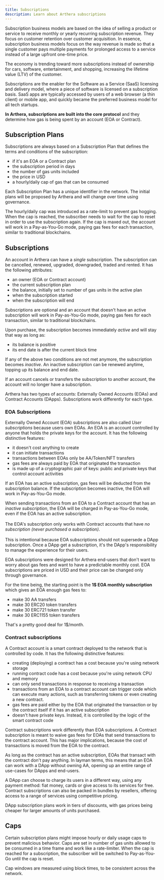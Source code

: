 ```yaml
---
title: Subscriptions
description: Learn about Arthera subscriptions
---
```


Subscription business models are based on the idea of selling a product or service to receive monthly or yearly recurring subscription revenue.
They focus on customer retention over customer acquisition. In essence, subscription business models focus on the way revenue is made so that
a single customer pays multiple payments for prolonged access to a service instead of a large upfront one-time price.

The economy is trending toward more subscriptions instead of ownership for cars, software, entertainment, and shopping, increasing the lifetime value (LTV) of the customer.

Subscriptions are the enabler for the Software as a Service (SaaS) licensing and delivery model, where a piece of software is licensed on a subscription basis.
SaaS apps are typically accessed by users of a web browser (a thin client) or mobile app, and quickly became the preferred business model for all tech startups.

**In Arthera, subscriptions are built into the core protocol** and they determine how gas is being spent by an account (EOA or Contract).

## Subscription Plans
Subscriptions are always based on a Subscription Plan that defines the terms and conditions of the subscription:
- if it's an EOA or a Contract plan
- the subscription period in days
- the number of gas units included
- the price in USD
- a hourly/daily cap of gas that can be consumed

Each Subscription Plan has a unique identifier in the network. The initial plans will be proposed by Arthera and will change
over time using governance.

The hourly/daily cap was introduced as a rate-limit to prevent gas hogging. When the cap is reached, the subscriber needs to wait
for the cap to reset in order to use the subscription again. If the cap is maxed out, the account will work in a Pay-as-You-Go mode,
paying gas fees for each transaction, similar to traditional blockchains.


## Subscriptions
An account in Arthera can have a _single_ subscription. The subscription can be cancelled, renewed, upgraded, downgraded, traded and rented.
It has the following attributes:
- an owner (EOA or Contract account)
- the current subscription plan
- the balance, initially set to number of gas units in the active plan
- when the subscription started
- when the subscription will end

Subscriptions are optional and an account that doesn't have an active subscription will work in Pay-as-You-Go mode,
paying gas fees for each transaction, similar to traditional blockchains.

Upon purchase, the subscription becomes immediately _active_ and will stay that way as long as:
- its balance is positive
- its end date is after the current block time

If any of the above two conditions are not met anymore, the subscription becomes _inactive_. An inactive subscription
can be renewed anytime, topping up its balance and end date.

If an account cancels or transfers the subscription to another account, the account will no longer have a subscription.

Arthera has two types of accounts: Externally Owned Accounts (EOAs) and Contract Accounts (DApps).
Subscriptions work differently for each type.

### EOA Subscriptions
Externally Owned Account (EOA) subscriptions are also called _User subscriptions_ because users own EOAs.
An EOA is an account controlled by anyone that holds the private keys for the account.
It has the following distinctive features:
- it doesn't cost anything to create
- it can initiate transactions
- transactions between EOAs only be AA/Token/NFT transfers
- gas fees are always paid by EOA that originated the transaction
- is made up of a cryptographic pair of keys: public and private keys that control account activities

If an EOA has an active subscription, gas fees will be deducted from the subscription balance.
If the subscription becomes inactive, the EOA will work in Pay-as-You-Go mode.

<Alert severity='warning'>
    When sending transactions from an EOA to a Contract account that has an <i>inactive subscription</i>, the EOA will be
    charged in Pay-as-You-Go mode, even if the EOA has an active subscription.<br/><br/>
    The EOA's subscription only works with Contract accounts that have <i>no subscription (never purchased a subscription)</i>.<br/><br/>
    This is intentional because EOA subscriptions should not supersede a DApp subscription. Once a DApp get a subscription, it's the DApp's
    responsibility to manage the experience for their users.
</Alert>

EOA subscriptions were designed for Arthera end-users that don't want to worry about gas fees and want to have a predictable monthly cost.
EOA subscriptions are priced in USD and their price can be changed only through governance.

For the time being, the starting point is the **1$ EOA monthly subscription** which gives an EOA enough gas fees to:
- make 30 AA transfers
- make 30 ERC20 token transfers
- make 30 ERC721 token transfer
- make 30 ERC1155 token transfers

That's a pretty good deal for 1$/month.

### Contract subscriptions
A Contract account is a smart contract deployed to the network that is controlled by code. It has the following distinctive features:
- creating (deploying) a contract has a cost because you're using network storage
- running contract code has a cost because you're using network CPU and memory
- can only send transactions in response to receiving a transaction
- transactions from an EOA to a contract account can trigger code which can execute many actions, such as transferring tokens or even creating a new contract.
- gas fees are paid either by the EOA that originated the transaction or by the contract itself if it has an active subscription
- doesn't have private keys. Instead, it is controlled by the logic of the smart contract code

Contract subscriptions work differently than EOA subscriptions. A Contract subscription is meant to waive gas fees for EOAs that send transactions to the contract account.
This has major implications, because the cost of transactions is moved from the EOA to the contract.

As long as the contract has an active subscription, EOAs that transact with the contract don't pay anything.
In layman terms, this means that an EOA can work with a DApp without owning AA, opening up an entire range of use-cases for DApps and end-users.

A DApp can choose to charge its users in a different way, using any payment method: fiat money, cards or give access to its services for free.
Contract subscriptions can also be packed in bundles by resellers, offering access to a range of services using competitive pricing.

DApp subscription plans work in tiers of discounts, with gas prices being cheaper for larger amounts of units purchased.

## Caps
Certain subscription plans might impose hourly or daily usage caps to prevent malicious behavior. Caps are set in number of gas units allowed to be consumed
in a time frame and work like a rate-limiter. When the cap is reached for a subscription, the subscriber will be switched to Pay-as-You-Go until the cap is reset.

Cap windows are measured using block times, to be consistent across the network.